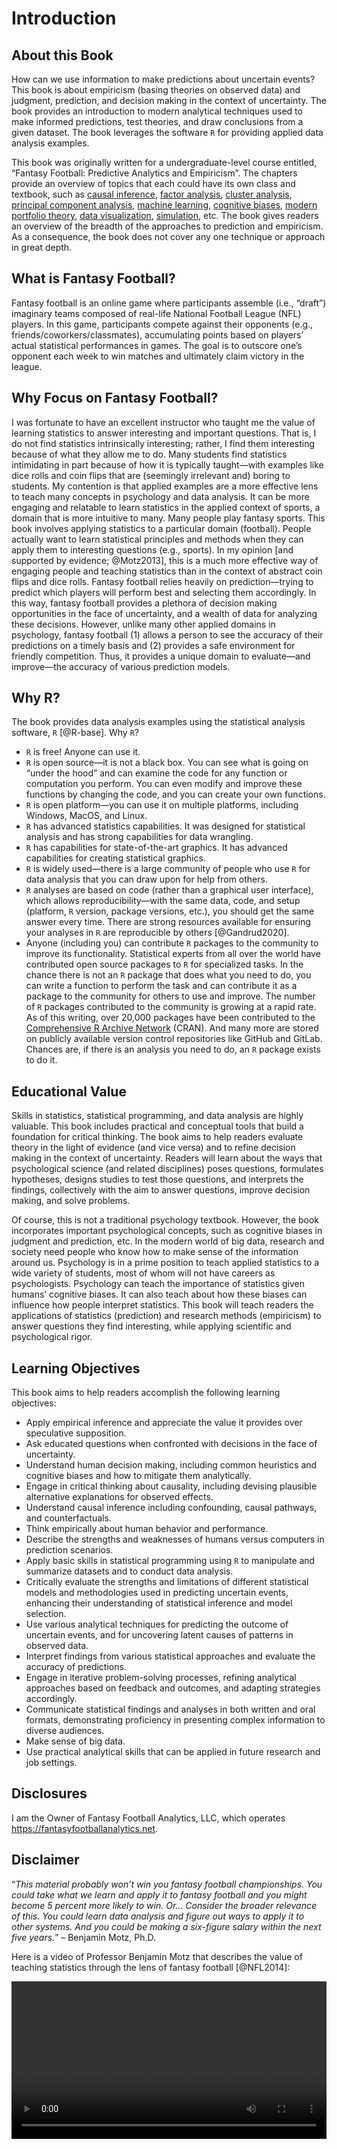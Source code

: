 # Introduction {#sec-intro}

## About this Book {#sec-aboutBook}

How can we use information to make predictions about uncertain events?
This book is about empiricism (basing theories on observed data) and judgment, prediction, and decision making in the context of uncertainty.
The book provides an introduction to modern analytical techniques used to make informed predictions, test theories, and draw conclusions from a given dataset.
The book leverages the software `R` for providing applied data analysis examples.

This book was originally written for a undergraduate-level course entitled, "Fantasy Football: Predictive Analytics and Empiricism".
The chapters provide an overview of topics that each could have its own class and textbook, such as [causal inference](causal-inference.qmd), [factor analysis](factor-analysis.qmd), [cluster analysis](cluster-analysis.qmd), [principal component analysis](pca.qmd), [machine learning](machine-learning.qmd), [cognitive biases](cognitive-bias.qmd), [modern portfolio theory](modern-portfolio-theory.qmd), [data visualization](data-visualization.qmd), [simulation](simulation.qmd), etc.
The book gives readers an overview of the breadth of the approaches to prediction and empiricism.
As a consequence, the book does not cover any one technique or approach in great depth.

## What is Fantasy Football? {#sec-whatIsFantasyFootball}

Fantasy football is an online game where participants assemble (i.e., "draft") imaginary teams composed of real-life National Football League (NFL) players.
In this game, participants compete against their opponents (e.g., friends/coworkers/classmates), accumulating points based on players' actual statistical performances in games.
The goal is to outscore one's opponent each week to win matches and ultimately claim victory in the league.

## Why Focus on Fantasy Football? {#sec-whyFantasyFootball}

I was fortunate to have an excellent instructor who taught me the value of learning statistics to answer interesting and important questions.
That is, I do not find statistics intrinsically interesting; rather, I find them interesting because of what they allow me to do.
Many students find statistics intimidating in part because of how it is typically taught—with examples like dice rolls and coin flips that are (seemingly irrelevant and) boring to students.
My contention is that applied examples are a more effective lens to teach many concepts in psychology and data analysis.
It can be more engaging and relatable to learn statistics in the applied context of sports, a domain that is more intuitive to many.
Many people play fantasy sports.
This book involves applying statistics to a particular domain (football).
People actually want to learn statistical principles and methods when they can apply them to interesting questions (e.g., sports).
In my opinion [and supported by evidence; @Motz2013], this is a much more effective way of engaging people and teaching statistics than in the context of abstract coin flips and dice rolls.
Fantasy football relies heavily on prediction—trying to predict which players will perform best and selecting them accordingly.
In this way, fantasy football provides a plethora of decision making opportunities in the face of uncertainty, and a wealth of data for analyzing these decisions.
However, unlike many other applied domains in psychology, fantasy football (1) allows a person to see the accuracy of their predictions on a timely basis and (2) provides a safe environment for friendly competition.
Thus, it provides a unique domain to evaluate—and improve—the accuracy of various prediction models.

## Why R? {#sec-whyR}

The book provides data analysis examples using the statistical analysis software, `R` [@R-base].
Why `R`?

- `R` is free!
Anyone can use it.
- `R` is open source—it is not a black box.
You can see what is going on "under the hood" and can examine the code for any function or computation you perform.
You can even modify and improve these functions by changing the code, and you can create your own functions.
- `R` is open platform—you can use it on multiple platforms, including Windows, MacOS, and Linux.
- `R` has advanced statistics capabilities.
It was designed for statistical analysis and has strong capabilities for data wrangling.
- `R` has capabilities for state-of-the-art graphics.
It has advanced capabilities for creating statistical graphics.
- `R` is widely used—there is a large community of people who use `R` for data analysis that you can draw upon for help from others.
- `R` analyses are based on code (rather than a graphical user interface), which allows reproducibility—with the same data, code, and setup (platform, `R` version, package versions, etc.), you should get the same answer every time.
There are strong resources available for ensuring your analyses in `R` are reproducible by others [@Gandrud2020].
- Anyone (including you) can contribute `R` packages to the community to improve its functionality.
Statistical experts from all over the world have contributed open source packages to `R` for specialized tasks.
In the chance there is not an `R` package that does what you need to do, you can write a function to perform the task and can contribute it as a package to the community for others to use and improve.
The number of `R` packages contributed to the community is growing at a rapid rate.
As of this writing, over 20,000 packages have been contributed to the [Comprehensive R Archive Network](https://cran.r-project.org/web/packages/) (CRAN).
And many more are stored on publicly available version control repositories like GitHub and GitLab.
Chances are, if there is an analysis you need to do, an `R` package exists to do it.

## Educational Value {#sec-educationalValue}

Skills in statistics, statistical programming, and data analysis are highly valuable.
This book includes practical and conceptual tools that build a foundation for critical thinking.
The book aims to help readers evaluate theory in the light of evidence (and vice versa) and to refine decision making in the context of uncertainty.
Readers will learn about the ways that psychological science (and related disciplines) poses questions, formulates hypotheses, designs studies to test those questions, and interprets the findings, collectively with the aim to answer questions, improve decision making, and solve problems.

Of course, this is not a traditional psychology textbook.
However, the book incorporates important psychological concepts, such as cognitive biases in judgment and prediction, etc.
In the modern world of big data, research and society need people who know how to make sense of the information around us.
Psychology is in a prime position to teach applied statistics to a wide variety of students, most of whom will not have careers as psychologists.
Psychology can teach the importance of statistics given humans' cognitive biases.
It can also teach about how these biases can influence how people interpret statistics.
This book will teach readers the applications of statistics (prediction) and research methods (empiricism) to answer questions they find interesting, while applying scientific and psychological rigor.

## Learning Objectives {#sec-objectives}

This book aims to help readers accomplish the following learning objectives:

- Apply empirical inference and appreciate the value it provides over speculative supposition.
- Ask educated questions when confronted with decisions in the face of uncertainty.
- Understand human decision making, including common heuristics and cognitive biases and how to mitigate them analytically.
- Engage in critical thinking about causality, including devising plausible alternative explanations for observed effects.
- Understand causal inference including confounding, causal pathways, and counterfactuals.
- Think empirically about human behavior and performance.
- Describe the strengths and weaknesses of humans versus computers in prediction scenarios.
- Apply basic skills in statistical programming using `R` to manipulate and summarize datasets and to conduct data analysis.
- Critically evaluate the strengths and limitations of different statistical models and methodologies used in predicting uncertain events, enhancing their understanding of statistical inference and model selection.
- Use various analytical techniques for predicting the outcome of uncertain events, and for uncovering latent causes of patterns in observed data.
- Interpret findings from various statistical approaches and evaluate the accuracy of predictions.
- Engage in iterative problem-solving processes, refining analytical approaches based on feedback and outcomes, and adapting strategies accordingly.
- Communicate statistical findings and analyses in both written and oral formats, demonstrating proficiency in presenting complex information to diverse audiences.
- Make sense of big data.
- Use practical analytical skills that can be applied in future research and job settings.

## Disclosures {#sec-disclosures}

I am the Owner of Fantasy Football Analytics, LLC, which operates <https://fantasyfootballanalytics.net>.

## Disclaimer {#sec-disclaimer}

"*This material probably won't win you fantasy football championships.
You could take what we learn and apply it to fantasy football and you might become 5 percent more likely to win.
Or...
Consider the broader relevance of this.
You could learn data analysis and figure out ways to apply it to other systems.
And you could be making a six-figure salary within the next five years.*"
– Benjamin Motz, Ph.D.

::: {.content-visible when-format="html:js"}

Here is a video of Professor Benjamin Motz that describes the value of teaching statistics through the lens of fantasy football [@NFL2014]:

![Video of Prof. Benjamin Motz Discussing Statistics and His Fantasy Football Course. From: <https://www.facebook.com/watch/?v=10155572257183615>.](images/motzVideo.mp4){width=100%}\

:::
